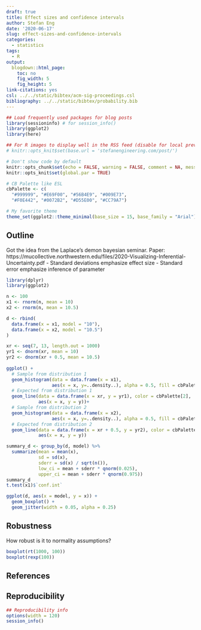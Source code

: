 ```yaml
---
draft: true
title: Effect sizes and confidence intervals
author: Stefan Eng
date: '2020-06-17'
slug: effect-sizes-and-confidence-intervals
categories:
  - statistics
tags:
  - R
output:
  blogdown::html_page:
    toc: no
    fig_width: 5
    fig_height: 5
link-citations: yes
csl: ../../static/bibtex/acm-sig-proceedings.csl
bibliography: ../../static/bibtex/probability.bib
---
```



```r
## Load frequently used packages for blog posts
library(sessioninfo) # for session_info()
library(ggplot2)
library(here)

## For R images to display well in the RSS feed (disable for local preview)
# knitr::opts_knit$set(base.url = 'stefanengineering.com/post/')

# Don't show code by default
knitr::opts_chunk$set(echo = FALSE, warning = FALSE, comment = NA, message = FALSE)
knitr::opts_knit$set(global.par = TRUE)

# CB Palette like ESL
cbPalette <- c(
  "#999999", "#E69F00", "#56B4E9", "#009E73",
  "#F0E442", "#0072B2", "#D55E00", "#CC79A7")

# My favorite theme
theme_set(ggplot2::theme_minimal(base_size = 15, base_family = "Arial"))
```

## Outline
Got the idea from the Laplace's demon bayesian seminar.
Paper: https://mucollective.northwestern.edu/files/2020-Visualizing-Inferential-Uncertainty.pdf
  - Standard deviations emphasize effect size
  - Standard error emphasize inference of parameter
  
  
```r
library(dplyr)
library(ggplot2)

n <- 100
x1 <- rnorm(n, mean = 10)
x2 <- rnorm(n, mean = 10.5)

d <- rbind(
  data.frame(x = x1, model = "10"),
  data.frame(x = x2, model = "10.5")
)

xr <- seq(7, 13, length.out = 1000)
yr1 <- dnorm(xr, mean = 10)
yr2 <- dnorm(xr + 0.5, mean = 10.5)
  
ggplot() +
  # Sample from distribution 1
  geom_histogram(data = data.frame(x = x1), 
                 aes(x = x, y=..density..), alpha = 0.5, fill = cbPalette[2]) +
  # Expected from distribution 1
  geom_line(data = data.frame(x = xr, y = yr1), color = cbPalette[2],
            aes(x = x, y = y))+
  # Sample from distribution 2
  geom_histogram(data = data.frame(x = x2), 
                 aes(x = x, y=..density..), alpha = 0.5, fill = cbPalette[3]) +
  # Expected from distribution 2
  geom_line(data = data.frame(x = xr + 0.5, y = yr2), color = cbPalette[3],
            aes(x = x, y = y))
```

```r
summary_d <- group_by(d, model) %>%
  summarize(mean = mean(x),
            sd = sd(x),
            sderr = sd(x) / sqrt(n()),
            low_ci = mean + sderr * qnorm(0.025),
            upper_ci = mean + sderr * qnorm(0.975))
summary_d
t.test(x1)$`conf.int`

ggplot(d, aes(x = model, y = x)) +
  geom_boxplot() +
  geom_jitter(width = 0.05, alpha = 0.25)
```

## Robustness

How robust is it to normality assumptions?
```r
boxplot(rt(1000, 100))
boxplot(rexp(100))
```

## References

## Reproducibility

```r
## Reproducibility info
options(width = 120)
session_info()
```
